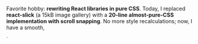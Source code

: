 
Favorite hobby: **rewriting React libraries in pure CSS**. Today, I replaced **react-slick** (a 15kB image gallery) with a **20-line almost-pure-CSS implementation with scroll snapping**. No more style recalculations; now, I have a smooth, 

˙